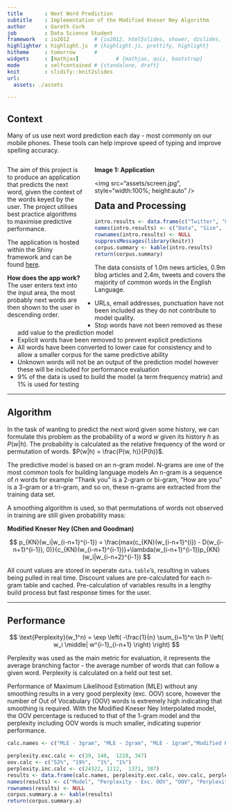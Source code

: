 ```yaml
---
title       : Next Word Prediction
subtitle    : Implementation of the Modified Kneser Ney Algorithm
author      : Gareth Cork
job         : Data Science Student
framework   : io2012        # {io2012, html5slides, shower, dzslides, ...}
highlighter : highlight.js  # {highlight.js, prettify, highlight}
hitheme     : tomorrow      # 
widgets     : [mathjax]            # {mathjax, quiz, bootstrap}
mode        : selfcontained # {standalone, draft}
knit        : slidify::knit2slides
url:
  assets: ./assets

---
```




## Context


Many of us use next word prediction each day - most commonly on our mobile phones. These tools can help improve speed of typing and improve spelling accuracy. 



<div style="width: 35%; float: left; padding-right:5%">

<p>The aim of this project is to produce an application that predicts the next word, given the context of the words keyed by the user. The project utilises best practice algorithms to maximise predictive performance.</p>

<p>The application is hosted within the Shiny framework and can be found <a href="https://garethcork.shinyapps.io/prediction-app/">here</a>.</p>

<p><strong>How does the app work?</strong> The user enters text into the input area, the most probably next words are then shown to the user in descending order.</p>

</div>

<div style="width: 55%; float: left; padding-right:5%">
<p><strong>Image 1: Application</strong></p><p>
<img src="assets/screen.jpg", style="width:100%; height:auto" /></p>
</div>

---

## Data and Processing

```r
intro.results <- data.frame(c("Twitter", "News", "Blogs"), c("159 MB", "196 MB", "200 MB"), c("2.4m", "1.0m", "0.9m"), c("29.5m", "33.5m", "36.9m"), c("397k", "337k", "387k"), c("82.6%", "86.8%", "88.9%"), c("74.3%", "79.5%", "88.5%"))
names(intro.results) <- c("Data", "Size", "Documents", "Words", "Vocabulary", "% Valid English", "% Dictionary coverage")
rownames(intro.results) <- NULL
suppressMessages(library(knitr))
corpus.summary <- kable(intro.results)
return(corpus.summary)
```



The data consists of 1.0m news articles, 0.9m blog articles and 2.4m, tweets and covers the majority of common words in the English Language.

- URLs, email addresses, punctuation have not been included as they do not contribute to model quality.
- Stop words have not been removed as these add value to the prediction model
- Explicit words have been removed to prevent explicit predictions
- All words have been converted to lower case for consistency and to allow a smaller corpus for the same predictive ability
- Unknown words will not be an output of the prediction model however these will be included for performance evaluation
- 9% of the data is used to build the model (a term frequency matrix) and 1% is used for testing

---

## Algorithm


In the task of wanting to predict the next word given some history, we can formulate this problem as the probability of a word $w$ given its history $h$ as $P(w|h)$. The probability is calculated as the relative frequency of the word or permutation of words. $P(w|h) = \frac{P(w, h)}{P(h)}$.

The predictive model is based on an n-gram model. N-grams are one of the most common tools for building language models An n-gram is a sequence of $n$ words for example "Thank you" is a 2-gram or bi-gram, "How are you" is a 3-gram or a tri-gram, and so on, these n-grams are extracted from the training data set.

A smoothing algorithm  is used, so that permutations of words not observed in training are still given  probability mass:

<strong>Modified Kneser Ney (Chen and Goodman)</strong>


$$
p_{KN}(w_i|w_{i-n+1}^{i-1}) = \frac{max(c_{KN}(w_{i-n+1}^{i}) - D(w_{i-n+1}^{i-1}), 0)}{c_{KN}(w_{i-n+1}^{i-1})}+\lambda(w_{i-n+1}^{i-1})p_{KN}(w_i|w_{i-n+2}^{i-1})
$$

All count values are stored in seperate `data.table`'s, resulting in values being pulled in real time. Discount values are pre-calculated for each n-gram table and cached. Pre-calculation of variables results in a lengthy build process but fast response times for the user.

---

## Performance

$$
\text{Perplexity}(w_1^n) = \exp \left( -\frac{1}{n} \sum_{i=1}^n \ln  P \left( w_i \middle| w^{i-1}_{i-n+1} \right) \right)
$$

Perplexity was used as the main metric for evaluation, it represents the average branching factor - the average number of words that can follow a given word. Perplexity is calculated on a held out test set. 

Performance of Maximum Likelihood Estimation (MLE) without any smoothing results in a very good perplexity (exc. OOV) score, however the number of Out of Vocabulary (OOV) words is extremely high indicating that smoothing is required. With the Modified Kneser Ney Interpolated model, the OOV percentage is reduced to that of the 1-gram model and the perplexity including OOV words is much smaller, indicating superior performance.


```r

calc.names <- c("MLE - 3gram", "MLE - 2gram", "MLE - 1gram","Modified Kneser Ney - 4gram") 

perplexity.exc.calc <- c(39, 140,  1228, 347)
oov.calc <- c("52%", "19%",  "1%", "1%")
perplexity.inc.calc <- c(24322, 1112,  1371, 387)
results <- data.frame(calc.names, perplexity.exc.calc, oov.calc, perplexity.inc.calc)
names(results) <- c("Model", "Perplexity - Exc. OOV", "OOV", "Perplexity - Inc. OOV")
rownames(results) <- NULL 
corpus.summary.a <- kable(results)
return(corpus.summary.a)
```

